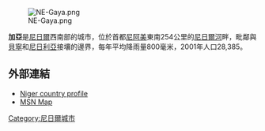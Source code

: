 [[Image:NE-Gaya.png|right]]

'''加亞'''是[[尼日爾|尼日爾]]西南部的城市，位於首都[[尼阿美|尼阿美]]東南254公里的[[尼日爾河|尼日爾河]]畔，毗鄰與[[貝寧|貝寧]]和[[尼日利亞|尼日利亞]]接壤的邊界，每年平均降雨量800毫米，2001年人口28,385。

==外部連結==
* [http://www.nigerembassyusa.org/profile.html Niger country profile]{{Wayback|url=http://www.nigerembassyusa.org/profile.html |date=20110727123438 }}
* [http://maps.msn.com/%28tmokwemmu1m5qm32pcxnvvjy%29/map.aspx?lats1=11.887778&lons1=3.446667&alts1=1&regn1=2 MSN Map]{{Dead link|date=2019年11月 |bot=InternetArchiveBot |fix-attempted=yes }}

{{coord|11|53|16|N|03|26|48|E|display=title}}

[[Category:尼日爾城市|Category:尼日爾城市]]

{{Niger-stub}}